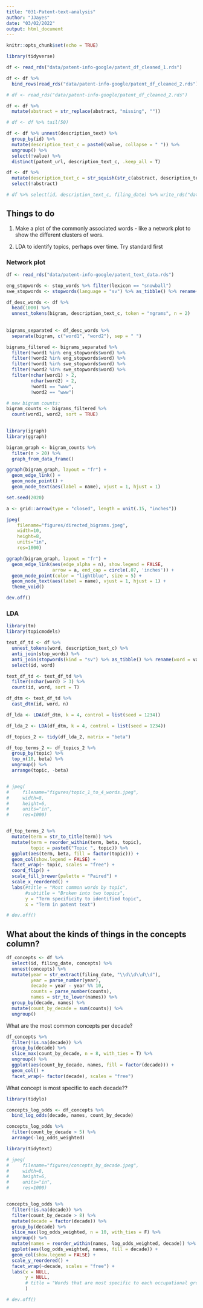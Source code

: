 ```yaml
---
title: "031-Patent-text-analysis"
author: "JJayes"
date: "03/02/2022"
output: html_document
---
```


```r
knitr::opts_chunk$set(echo = TRUE)
```

```r
library(tidyverse)
```

```r
df <- read_rds("data/patent-info-google/patent_df_cleaned_1.rds")

df <- df %>% 
  bind_rows(read_rds("data/patent-info-google/patent_df_cleaned_2.rds"))
```

```r
# df <- read_rds("data/patent-info-google/patent_df_cleaned_2.rds")
```


```r
df <- df %>% 
  mutate(abstract = str_replace(abstract, "missing", ""))

# df <- df %>% tail(50)
```

```r
df <- df %>% unnest(description_text) %>% 
  group_by(id) %>% 
  mutate(description_text_c = paste0(value, collapse = " ")) %>% 
  ungroup() %>% 
  select(!value) %>% 
  distinct(patent_url, description_text_c, .keep_all = T)

df <- df %>% 
  mutate(description_text_c = str_squish(str_c(abstract, description_text_c))) %>% 
  select(!abstract)

# df %>% select(id, description_text_c, filing_date) %>% write_rds("data/patent-info-google/patent_text_data.rds", compress = "gz")
```

## Things to do

1. Make a plot of the commonly associated words - like a network plot to show the different clusters of wors.

2. LDA to identify topics, perhaps over time. Try standard first

### Network plot

```r
df <- read_rds("data/patent-info-google/patent_text_data.rds")

eng_stopwords <- stop_words %>% filter(lexicon == "snowball")
swe_stopwords <- stopwords(language = "sv") %>% as_tibble() %>% rename(word = value)

df_desc_words <- df %>% 
  head(1000) %>%   
  unnest_tokens(bigram, description_text_c, token = "ngrams", n = 2) 
  
  
bigrams_separated <- df_desc_words %>%
  separate(bigram, c("word1", "word2"), sep = " ")

bigrams_filtered <- bigrams_separated %>%
  filter(!word1 %in% eng_stopwords$word) %>%
  filter(!word2 %in% eng_stopwords$word) %>%
  filter(!word1 %in% swe_stopwords$word) %>%
  filter(!word2 %in% swe_stopwords$word) %>% 
  filter(nchar(word1) > 2,
         nchar(word2) > 2,
         !word1 == "www",
         !word2 == "www")

# new bigram counts:
bigram_counts <- bigrams_filtered %>% 
  count(word1, word2, sort = TRUE)
  

library(igraph)
library(ggraph)

bigram_graph <- bigram_counts %>%
  filter(n > 20) %>%
  graph_from_data_frame()

ggraph(bigram_graph, layout = "fr") +
  geom_edge_link() +
  geom_node_point() +
  geom_node_text(aes(label = name), vjust = 1, hjust = 1)

```


```r
set.seed(2020)

a <- grid::arrow(type = "closed", length = unit(.15, "inches"))

jpeg(
    filename="figures/directed_bigrams.jpeg",
    width=10,
    height=8,
    units="in",
    res=1000)

ggraph(bigram_graph, layout = "fr") +
  geom_edge_link(aes(edge_alpha = n), show.legend = FALSE,
                 arrow = a, end_cap = circle(.07, 'inches')) +
  geom_node_point(color = "lightblue", size = 5) +
  geom_node_text(aes(label = name), vjust = 1, hjust = 1) +
  theme_void()

dev.off()
```


### LDA

```r
library(tm)
library(topicmodels)

text_df_td <- df %>% 
  unnest_tokens(word, description_text_c) %>% 
  anti_join(stop_words) %>% 
  anti_join(stopwords(kind = "sv") %>% as_tibble() %>% rename(word = value)) %>% 
  select(id, word)

text_df_td <- text_df_td %>% 
  filter(nchar(word) > 3) %>% 
  count(id, word, sort = T)

df_dtm <- text_df_td %>% 
  cast_dtm(id, word, n)

df_lda <- LDA(df_dtm, k = 4, control = list(seed = 1234))

df_lda_2 <- LDA(df_dtm, k = 4, control = list(seed = 1234))

df_topics_2 <- tidy(df_lda_2, matrix = "beta")

df_top_terms_2 <- df_topics_2 %>%
  group_by(topic) %>%
  top_n(10, beta) %>%
  ungroup() %>%
  arrange(topic, -beta)


# jpeg(
#     filename="figures/topic_1_to_4_words.jpeg",
#     width=8,
#     height=6,
#     units="in",
#     res=1000)


df_top_terms_2 %>%
  mutate(term = str_to_title(term)) %>% 
  mutate(term = reorder_within(term, beta, topic),
         topic = paste0("Topic ", topic)) %>%
  ggplot(aes(term, beta, fill = factor(topic))) +
  geom_col(show.legend = FALSE) +
  facet_wrap(~ topic, scales = "free") +
  coord_flip() +
  scale_fill_brewer(palette = "Paired") +
  scale_x_reordered() +
  labs(#title = "Most common words by topic",
       #subtitle = "Broken into two topics",
       y = "Term specificity to identified topic",
       x = "Term in patent text")

# dev.off()

```


## What about the kinds of things in the concepts column?

```r
df_concepts <- df %>% 
  select(id, filing_date, concepts) %>% 
  unnest(concepts) %>% 
  mutate(year = str_extract(filing_date, "\\d\\d\\d\\d"),
         year = parse_number(year),
         decade = year - year %% 10,
         counts = parse_number(counts),
         names = str_to_lower(names)) %>% 
  group_by(decade, names) %>% 
  mutate(count_by_decade = sum(counts)) %>% 
  ungroup()
```


What are the most common concepts per decade?

```r
df_concepts %>%
  filter(!is.na(decade)) %>% 
  group_by(decade) %>% 
  slice_max(count_by_decade, n = 8, with_ties = T) %>% 
  ungroup() %>% 
  ggplot(aes(count_by_decade, names, fill = factor(decade))) +
  geom_col() +
  facet_wrap(~ factor(decade), scales = "free")
```


What concept is most specific to each decade??

```r
library(tidylo)

concepts_log_odds <- df_concepts %>% 
  bind_log_odds(decade, names, count_by_decade)

concepts_log_odds %>% 
  filter(count_by_decade > 5) %>% 
  arrange(-log_odds_weighted)
```


```r
library(tidytext)

# jpeg(
#     filename="figures/concepts_by_decade.jpeg",
#     width=8,
#     height=6,
#     units="in",
#     res=1000)


concepts_log_odds %>%
  filter(!is.na(decade)) %>% 
  filter(count_by_decade > 8) %>% 
  mutate(decade = factor(decade)) %>% 
  group_by(decade) %>%
  slice_max(log_odds_weighted, n = 10, with_ties = F) %>%
  ungroup() %>%
  mutate(names = reorder_within(names, log_odds_weighted, decade)) %>%
  ggplot(aes(log_odds_weighted, names, fill = decade)) +
  geom_col(show.legend = FALSE) +
  scale_y_reordered() +
  facet_wrap(~decade, scales = "free") +
  labs(x = NULL,
       y = NULL,
       # title = "Words that are most specific to each occupational group"
       ) 

# dev.off()

```

